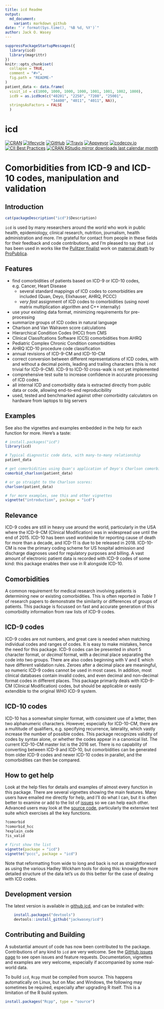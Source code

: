 ```yaml
---
title: icd Readme
output:
  md_document:
    variant: markdown_github
date: "`r format(Sys.time(), '%B %d, %Y')`"
author: Jack O. Wasey 
---
```

<!--
Copyright (C) 2014 - 2018  Jack O. Wasey

This file is part of icd.

icd is free software: you can redistribute it and/or modify
it under the terms of the GNU General Public License as published by
the Free Software Foundation, either version 3 of the License, or
(at your option) any later version.

icd is distributed in the hope that it will be useful,
but WITHOUT ANY WARRANTY; without even the implied warranty of
MERCHANTABILITY or FITNESS FOR A PARTICULAR PURPOSE. See the
GNU General Public License for more details.

You should have received a copy of the GNU General Public License
along with icd. If not, see <http:#www.gnu.org/licenses/>.
-->

<!-- README.md is generated from README.Rmd. Please edit that file and render with rmarkdown::render("README.Rmd")
-->
```r
suppressPackageStartupMessages({
  library(icd)
  library(magrittr)
})
knitr::opts_chunk$set(
  collapse = TRUE,
  comment = "#>",
  fig.path = "README-"
)
patient_data <- data.frame(
  visit_id = c(1000, 1000, 1000, 1000, 1001, 1001, 1002, 1000),
  icd9 = as.icd9cm(c("40201", "2258", "7208", "25001",
                     "34400", "4011", "4011", NA)),
  stringsAsFactors = FALSE
  )
```
# icd
[![CRAN](https://www.r-pkg.org/badges/version/icd "CRAN")](https://cran.r-project.org/package=icd)
[![lifecycle](https://img.shields.io/badge/lifecycle-stable-blue.svg)](https://www.tidyverse.org/lifecycle/#stable)
[![GitHub](https://img.shields.io/badge/devel%20version-3.4-blue.svg?style=flat "GitHub")](https://github.com/jackwasey/icd)
[![Travis](https://travis-ci.org/jackwasey/icd.svg?branch=master "Travis Build Status")](https://travis-ci.org/jackwasey/icd)
[![Appveyor](https://ci.appveyor.com/api/projects/status/9ncfgxht3n5i8t60/branch/master?svg=true "Appveyor Build Status")](https://ci.appveyor.com/project/jackwasey/icd/branch/master)
[![codecov.io](https://codecov.io/github/jackwasey/icd/coverage.svg?branch=master "Core Code Coverage")](https://codecov.io/github/jackwasey/icd?branch=master)
[![CII Best Practices](https://bestpractices.coreinfrastructure.org/projects/2092/badge)](https://bestpractices.coreinfrastructure.org/projects/2092)
[![CRAN RStudio mirror downloads last calendar month](https://cranlogs.r-pkg.org/badges/icd "RStudio Mirror Downloads Last Calendar Month")](https://cran.r-project.org/package=icd)
<!-- [![CRAN RStudio mirror downloads last week](https://cranlogs.r-pkg.org/badges/last-week/icd "RStudio Mirror Downloads Last Week")](https://cran.r-project.org/package=icd) -->

# Comorbidities from ICD-9 and ICD-10 codes, manipulation and validation

## Introduction

```r
cat(packageDescription("icd")$Description)
```

`icd` is used by many researchers around the world who work in public health, epidemiology, clinical research, nutrition, journalism, health administration and more. I'm grateful for contact from people in these fields for their feedback and code contributions, and I'm pleased to say that `icd` has been used in works like the [Pulitzer finalist](http://www.pulitzer.org/finalists/staff-propublica) work on [maternal death](http://www.pulitzer.org/finalists/staff-propublica) by [ProPublica](https://www.propublica.org).

## Features

 * find comorbidities of patients based on ICD-9 or ICD-10 codes, e.g. Cancer, Heart Disease
     + several standard mappings of ICD codes to comorbidities are included (Quan, Deyo, Elixhauser, AHRQ, PCCC)
     + *very fast* assignment of ICD codes to comorbidities (using novel matrix multiplication algorithm and C++ internally)
 * use your existing data format, minimizing requirements for pre-processing
 * summarize groups of ICD codes in natural language
 * Charlson and Van Walraven score calculations
 * Hierarchical Condition Codes (HCC) from CMS
 * Clinical Classifcations Software (CCS) comorbidities from AHRQ
 * Pediatric Complex Chronic Condition comorbidities
 * AHRQ ICD-10 procedure code classification
 * annual revisions of ICD-9-CM and ICD-10-CM
 * correct conversion between different representations of ICD codes, with and without a decimal points, leading and trailing characters (this is not trivial for ICD-9-CM). ICD-9 to ICD-10 cross-walk is not yet implemented
 * comprehensive test suite to increase confidence in accurate processing of ICD codes
 * all internal ICD and comorbidity data is extracted directly from public data or code, allowing end-to-end reproducibility
 * used, tested and benchmarked against other comorbidity calculators on hardware from laptops to big servers

## Examples

See also the vignettes and examples embedded in the help for each function for more. Here's a taste: 

```r
# install.packages("icd")
library(icd)

# Typical diagnostic code data, with many-to-many relationship
patient_data

# get comorbidities using Quan's application of Deyo's Charlson comorbidity groups
comorbid_charlson(patient_data)

# or go straight to the Charlson scores:
charlson(patient_data)

# for more examples, see this and other vignettes
vignette("introduction", package = "icd")
```

## Relevance

ICD-9 codes are still in heavy use around the world, particularly in the USA where the ICD-9-CM (Clinical Modification) was in widespread use until the end of 2015. ICD-10 has been used worldwide for reporting cause of death for more than a decade, and ICD-11 is due to be released in 2018. ICD-10-CM is now the primary coding scheme for US hospital admission and discharge diagnoses used for regulatory purposes and billing. A vast amount of electronic patient data is recorded with ICD-9 codes of some kind: this package enables their use in R alongside ICD-10.

## Comorbidities

A common requirement for medical research involving patients is determining new or existing comorbidities. This is often reported in *Table 1* of research papers to demonstrate the similarity or differences of groups of patients. This package is focussed on fast and accurate generation of this comorbidity information from raw lists of ICD-9 codes.

## ICD-9 codes

ICD-9 codes are not numbers, and great care is needed when matching individual codes and ranges of codes. It is easy to make mistakes, hence the need for this package. ICD-9 codes can be presented in *short* 5 character format, or *decimal* format, with a decimal place separating the code into two groups. There are also codes beginning with V and E which have different validation rules. Zeroes after a decimal place are meaningful, so numeric ICD-9 codes cannot be used in most cases. In addition, most clinical databases contain invalid codes, and even decimal and non-decimal format codes in different places. This package primarily deals with ICD-9-CM (Clinical Modification) codes, but should be applicable or easily extendible to the original WHO ICD-9 system.

## ICD-10 codes

ICD-10 has a somewhat simpler format, with consistent use of a letter, then two alphanumeric characters. However, especially for ICD-10-CM, there are a multitude of qualifiers, e.g. specifying recurrence, laterality, which vastly increase the number of possible codes. This package recognizes validity of codes by syntax alone, or whether the codes appear in a canonical list. The current ICD-10-CM master list is the 2016 set. There is no capability of converting between ICD-9 and ICD-10, but comorbidities can be generated from older ICD-9 codes and newer ICD-10 codes in parallel, and the comorbidities can then be compared.

## How to get help

Look at the help files for details and examples of almost every function in this package. There are several vignettes showing the main features. Many users have emailed me directly for help, and I'll do what I can, but it is often better to examine or add to the list of [issues](https://github.com/jackwasey/icd) so we can help each other. Advanced users may look at the [source code](https://github.com/jackwasey/icd), particularly the extensive test suite which exercises all the key functions.

```r
?comorbid
?comorbid_hcc
?explain_code
?is_valid

# first show the list
vignette(package = "icd")
vignette("pccc", package = "icd")
```

Note that reformatting from wide to long and back is not as straightforward as using the various Hadley Wickham tools for doing this: knowing the more detailed structure of the data let's us do this better for the case of dealing with ICD codes.

## Development version

The latest version is available in [github icd](https://github.com/jackwasey/icd), and can be installed with:
```r
    install.packages("devtools")
    devtools::install_github("jackwasey/icd")
```

## Contributing and Building

A substantial amount of code has now been contributed to the package. Contributions of any kind to `icd` are very welcome. See the [GitHub issues page](https://github.com/jackwasey/icd/issues) to see open issues and feature requests. Documentation, vignettes and examples are very welcome, especially if accompanied by some real-world data.

To build `icd`, `Rcpp` must be compiled from source. This happens automatically on Linux, but on Mac and Windows, the following may sometimes be required, especially after upgrading R itself. This is a limitation of the R build system.

```r
install.packages("Rcpp", type = "source")
```
